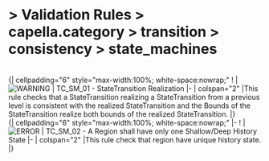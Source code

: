       
= > Validation Rules > capella.category > transition > consistency > state_machines =
            
<br> 
   {| cellpadding="6" style="max-width:100%; white-space:nowrap;"
! |[[Image:../../../../Images/warning.gif|WARNING]]
|    TC_SM_01 - StateTransition Realization  
|-
| colspan="2" |This rule checks that a StateTransition realizing a StateTransition from a previous level is consistent with the realized StateTransition and the Bounds of the StateTransition realize both bounds of the realized StateTransition. 
|}            
<br> 
   {| cellpadding="6" style="max-width:100%; white-space:nowrap;"
|-
! |[[Image:../../../../Images/error.gif|ERROR]]
|    TC_SM_02 - A Region shall have only one Shallow/Deep History State  
|-
| colspan="2" |This rule check that region have unique history state. 
|}   